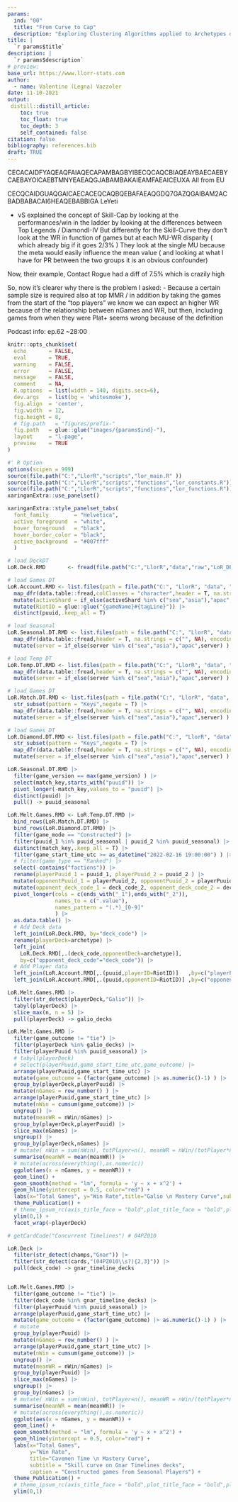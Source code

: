 ```yaml
---
params:
  ind: "00"
  title: "From Curve to Cap"
  description: "Exploring Clustering Algorithms applied to Archetypes of Legends of Runeterra"
title: | 
  `r params$title`
description: |
  `r params$description`
# preview: 
base_url: https://www.llorr-stats.com
author:
  - name: Valentino (Legna) Vazzoler
date: 11-10-2021
output:
 distill::distill_article:
    toc: true
    toc_float: true
    toc_depth: 3
    self_contained: false
citation: false
bibliography: references.bib
draft: TRUE
---
```


CECACAIDFYAQEAQFAIAQECAPAMBAGBYIBECQCAQCBIAQEAYBAECAEBYCAEBAYOICAEBTMNYEAEAQGJABAMBAKAIEAMFAEAICEUXA
All from EU

CECQCAIDGUAQGAICAECACEQCAQBQEBAFAEAQGDQ7GAZQGAIBAM2ACBADBABACAI6HEAQEBABBIGA
LeYeti

- vS explained the concept of Skill-Cap by looking at the performances/win in the ladder by looking at the differences between Top Legends / DiamondI-IV
But differently for the Skill-Curve they don't look at the WR in function of games but at each MU-WR disparity ( which already big if it goes 2/3% )
They look at the single MU because the meta would easily influence the mean value ( and looking at what I have for PR between the two groups it is an obvious confounder)

Now, their example, Contact Rogue had a diff of 7.5% which is crazily high

So, now it's clearer why there is the problem I asked:
- Because a certain sample size is required also at top MMR  / in addition by taking the games from the start of the "top players" we know we can expect an higher WR because of the relationship between nGames and WR, but then, including games from when they were Plat+ seems wrong because of the definition

Podcast info: ep.62 ~28:00

```r
knitr::opts_chunk$set(
  echo       = FALSE,
  eval       = TRUE,
  warning    = FALSE,
  error      = FALSE,
  message    = FALSE,
  comment    = NA,
  R.options  = list(width = 140, digits.secs=6),
  dev.args   = list(bg = 'whitesmoke'),
  fig.align  = 'center',
  fig.width  = 12,
  fig.height = 8,
  # fig.path   = "figures/prefix-"
  fig.path   = glue::glue("images/{params$ind}-"),
  layout     = "l-page",
  preview    = TRUE
)

#' R Option
options(scipen = 999)
source(file.path("C:","LlorR","scripts","lor_main.R" ))
source(file.path("C:","LlorR","scripts","functions","lor_constants.R"))
source(file.path("C:","LlorR","scripts","functions","lor_functions.R"))
xaringanExtra::use_panelset()
```

```r
xaringanExtra::style_panelset_tabs(
  font_family        = "Helvetica",
  active_foreground  = "white",
  hover_foreground   = "black",
  hover_border_color = "black",
  active_background  = "#007fff"
  )
```

```r
# load DeckDT
LoR.Deck.RMD       <- fread(file.path("C:","LlorR","data","raw","LoR_DECK.csv"),na.strings = c("",NA))

# load Games DT
LoR.Account.RMD <- list.files(path = file.path("C:", "LlorR", "data", "raw"), pattern = glue("^(.*)ACCOUNT(.*)csv$"), full.names = T) |>
  map_dfr(data.table::fread,colClasses = "character",header = T, na.strings = c("", NA), encoding = "UTF-8") |>
  mutate(activeShard = if_else(activeShard %in% c("sea","asia"),"apac",activeShard) ) |>
  mutate(RiotID = glue::glue("{gameName}#{tagLine}")) |>
  distinct(puuid,.keep_all = T)

# load Seasonal
LoR.Seasonal.DT.RMD <- list.files(path = file.path("C:", "LlorR", "data", "raw","games"), pattern = glue("^(.*)Seasonal(.*)csv$"), full.names = T) |>
  map_dfr(data.table::fread,header = T, na.strings = c("", NA), encoding = "UTF-8") |>
  mutate(server = if_else(server %in% c("sea","asia"),"apac",server) )

# load Temp DT
LoR.Temp.DT.RMD <- list.files(path = file.path("C:", "LlorR", "data", "raw","games"), pattern = glue("^(.*)Temp_DT_S12(.*)csv$"), full.names = T) |>
  map_dfr(data.table::fread,header = T, na.strings = c("", NA), encoding = "UTF-8") |>
  mutate(server = if_else(server %in% c("sea","asia"),"apac",server) )

# load Games DT
LoR.Match.DT.RMD <- list.files(path = file.path("C:", "LlorR", "data", "raw"), pattern = glue("^(.*)Match_DT_S12(.*)csv$"), full.names = T) |>
  str_subset(pattern = "Keys",negate = T) |>
  map_dfr(data.table::fread,header = T, na.strings = c("", NA), encoding = "UTF-8") |>
  mutate(server = if_else(server %in% c("sea","asia"),"apac",server) )

# load Games DT
LoR.Diamond.DT.RMD <- list.files(path = file.path("C:", "LlorR", "data", "raw"), pattern = glue("^(.*)Diamond_DT_S12(.*)csv$"), full.names = T) |>
  str_subset(pattern = "Keys",negate = T) |>
  map_dfr(data.table::fread,header = T, na.strings = c("", NA), encoding = "UTF-8") |>
  mutate(server = if_else(server %in% c("sea","asia"),"apac",server) )
```

```r
LoR.Seasonal.DT.RMD |>
  filter(game_version == max(game_version) ) |>
  select(match_key,starts_with("puuid")) |>
  pivot_longer(-match_key,values_to = "puuid") |>
  distinct(puuid) |>
  pull() -> puuid_seasonal
```


```r
LoR.Melt.Games.RMD <- LoR.Temp.DT.RMD |>
  bind_rows(LoR.Match.DT.RMD) |>
  bind_rows(LoR.Diamond.DT.RMD) |>
  filter(game_mode == "Constructed") |>
  filter(puuid_1 %in% puuid_seasonal | puuid_2 %in% puuid_seasonal) |>
  distinct(match_key,.keep_all = T) |>
  filter(game_start_time_utc >= as_datetime("2022-02-16 19:00:00") ) |>
  # filter(game_type == "Ranked") |>
  select(-contains("factions")) |>
  rename(playerPuuid_1 = puuid_1, playerPuuid_2 = puuid_2 ) |>
  mutate(opponentPuuid_1 = playerPuuid_2, opponentPuuid_2 = playerPuuid_1 ) |>
  mutate(opponent_deck_code_1 = deck_code_2, opponent_deck_code_2 = deck_code_1 ) |>
  pivot_longer(cols = c(ends_with("_1"),ends_with("_2")),
               names_to = c(".value"),
               names_pattern = "(.*)_[0-9]"
               ) |>
  as.data.table() |>
  # Add Deck data
  left_join(LoR.Deck.RMD, by="deck_code") |>
  rename(playerDeck=archetype) |>
  left_join(
    LoR.Deck.RMD[,.(deck_code,opponentDeck=archetype)],
    by=c("opponent_deck_code"="deck_code")) |>
  # Add Player data
  left_join(LoR.Account.RMD[,.(puuid,playerID=RiotID)]   ,by=c("playerPuuid"="puuid")) |>
  left_join(LoR.Account.RMD[,.(puuid,opponentID=RiotID)] ,by=c("opponentPuuid"="puuid"))
```

```r
LoR.Melt.Games.RMD |>
  filter(str_detect(playerDeck,"Galio")) |>
  tabyl(playerDeck) |>
  slice_max(n, n = 5) |>
  pull(playerDeck) -> galio_decks

LoR.Melt.Games.RMD |> 
  filter(game_outcome != "tie") |>
  filter(playerDeck %in% galio_decks) |>
  filter(playerPuuid %in% puuid_seasonal) |>
  # tabyl(playerDeck)
  # select(playerPuuid,game_start_time_utc,game_outcome) |>
  arrange(playerPuuid,game_start_time_utc) |>
  mutate(game_outcome = (factor(game_outcome) |> as.numeric()-1) ) |>
  group_by(playerDeck,playerPuuid) |>
  mutate(nGames = row_number() ) |>
  arrange(playerPuuid,game_start_time_utc) |>
  mutate(nWin = cumsum(game_outcome)) |>
  ungroup() |>
  mutate(meanWR = nWin/nGames) |>
  group_by(playerDeck,playerPuuid) |>
  slice_max(nGames) |>
  ungroup() |>
  group_by(playerDeck,nGames) |>
  # mutate( nWin = sum(nWin), totPlayer=n(), meanWR = nWin/(totPlayer*nGames) ) |> distinct(nGames,meanWR) |> 
  summarise(meanWR = mean(meanWR)) |>
  # mutate(across(everything(),as.numeric))
  ggplot(aes(x = nGames, y = meanWR)) +
  geom_line() +
  geom_smooth(method = "lm", formula = 'y ~ x + x^2') +
  geom_hline(yintercept = 0.5, color="red") +
  labs(x="Total Games", y="Win Rate",title="Galio \n Mastery Curve",subtitle = "Only Top32 (EU/NA)") +
  theme_Publication() +
  # theme_ipsum_rc(axis_title_face = "bold",plot_title_face = "bold",plot_title_size = 12,subtitle_size = 10,axis_text_size = 5) +
  ylim(0,1) +
  facet_wrap(~playerDeck)
```

```r
# getCardCode("Concurrent Timelines") # 04PZ010

LoR.Deck |>
  filter(str_detect(champs,"Gnar")) |>
  filter(str_detect(cards,"(04PZ010\\s?){2,3}")) |>
  pull(deck_code) -> gnar_timeline_decks


LoR.Melt.Games.RMD |> 
  filter(game_outcome != "tie") |>
  filter(deck_code %in% gnar_timeline_decks) |>
  filter(playerPuuid %in% puuid_seasonal) |>
  arrange(playerPuuid,game_start_time_utc) |>
  mutate(game_outcome = (factor(game_outcome) |> as.numeric()-1) ) |>
  # mutate
  group_by(playerPuuid) |>
  mutate(nGames = row_number() ) |>
  arrange(playerPuuid,game_start_time_utc) |>
  mutate(nWin = cumsum(game_outcome)) |>
  ungroup() |>
  mutate(meanWR = nWin/nGames) |>
  group_by(playerPuuid) |>
  slice_max(nGames) |>
  ungroup() |>
  group_by(nGames) |>
  # mutate( nWin = sum(nWin), totPlayer=n(), meanWR = nWin/(totPlayer*nGames) ) |> distinct(nGames,meanWR) |> 
  summarise(meanWR = mean(meanWR)) |>
  # mutate(across(everything(),as.numeric))
  ggplot(aes(x = nGames, y = meanWR)) +
  geom_line() +
  geom_smooth(method = "lm", formula = 'y ~ x + x^2') +
  geom_hline(yintercept = 0.5, color="red") +
  labs(x="Total Games",
       y="Win Rate",
       title="Cavemen Time \n Mastery Curve",
       subtitle = "Skill curve on Gnar Timelines decks",
       caption = "Constructed games from Seasonal Players") +
  theme_Publication() +
  # theme_ipsum_rc(axis_title_face = "bold",plot_title_face = "bold",plot_title_size = 12,subtitle_size = 10,axis_text_size = 5) +
  ylim(0,1)
```

